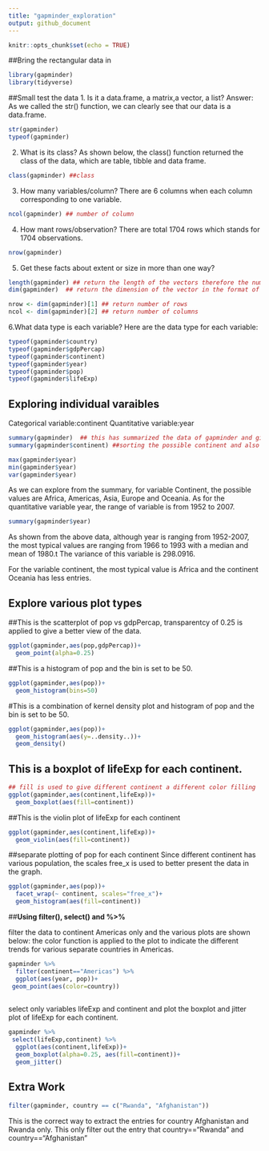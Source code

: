 ```yaml
---
title: "gapminder_exploration"
output: github_document
---
```


```r
knitr::opts_chunk$set(echo = TRUE)
```

##Bring the rectangular data in
```r
library(gapminder)
library(tidyverse)
```


##Small test the data
1. Is it a data.frame, a matrix,a vector, a list?
Answer: As we called the str() function, we can clearly see that our data is a data.frame. 
```r
str(gapminder)
typeof(gapminder)
```

2. What is its class?
As shown below, the class() function returned the class of the data, which are table, tibble and data frame. 

```r
class(gapminder) ##class
```

3. How many variables/column?
There are 6 columns when each column corresponding to one variable.
```r
ncol(gapminder) ## number of column
```


4. How mant rows/observation?
There are total 1704 rows which stands for 1704 observations. 
```r
nrow(gapminder)
```

5. Get these facts about extent or size in more than one way?
```r
length(gapminder) ## return the length of the vectors therefore the number of column
dim(gapminder)  ## return the dimension of the vector in the format of row by column, therefore, 1704 rows and 6 column for this database

nrow <- dim(gapminder)[1] ## return number of rows
ncol <- dim(gapminder)[2] ## return number of columns
```

6.What data type is each variable?
Here are the data type for each variable:

```r
typeof(gapminder$country)
typeof(gapminder$gdpPercap)
typeof(gapminder$continent)
typeof(gapminder$year)
typeof(gapminder$pop)
typeof(gapminder$lifeExp)
```


## Exploring individual varaibles
Categorical variable:continent
Quantitative variable:year
```r
summary(gapminder)  ## this has summarized the data of gapminder and give us a general view of the data.
summary(gapminder$continent) ##sorting the possible continent and also the number of country each continent contains

max(gapminder$year)
min(gapminder$year)
var(gapminder$year)
```
As we can explore from the summary, for variable Continent, the possible values are Africa, Americas, Asia, Europe and Oceania. As for the quantitative variable year, the range of variable is from 1952 to 2007.

```r
summary(gapminder$year)
```
As shown from the above data, although year is ranging from 1952-2007, the most typical values are ranging from 1966 to 1993 with a median and mean of 1980.t The variance of this variable is 298.0916.

For the variable continent, the most typical value is Africa and the continent Oceania has less entries. 


## __Explore various plot types__

##This is the scatterplot of pop vs gdpPercap, transparentcy of 0.25 is applied to give a better view of the data. 
```r
ggplot(gapminder,aes(pop,gdpPercap))+
  geom_point(alpha=0.25)
```

##This is a histogram of pop and the bin is set to be 50.
```r
ggplot(gapminder,aes(pop))+
  geom_histogram(bins=50)
```
#This is a combination of kernel density plot and histogram of pop and the bin is set to be 50.

```r
ggplot(gapminder,aes(pop))+
  geom_histogram(aes(y=..density..))+
  geom_density()
```

## This is a boxplot of lifeExp for each continent.
```r
## fill is used to give different continent a different color filling 
ggplot(gapminder,aes(continent,lifeExp))+
  geom_boxplot(aes(fill=continent))
```

##This is the violin plot of lifeExp for each continent
```r
ggplot(gapminder,aes(continent,lifeExp))+
  geom_violin(aes(fill=continent))
```

##separate plotting of pop for each continent
Since different continent has various population, the  scales free_x is used to better present the data in the graph. 
```r
ggplot(gapminder,aes(pop))+
  facet_wrap(~ continent, scales="free_x")+
  geom_histogram(aes(fill=continent))
```



##__Using filter(), select() and %>% __

filter the data to continent Americas only and the various plots are shown below:
the color function is applied to the plot to indicate the different trends for various separate countries in Americas.

```r
gapminder %>% 
  filter(continent=="Americas") %>% 
  ggplot(aes(year, pop))+
 geom_point(aes(color=country))
  
```

select only variables lifeExp and continent and plot the boxplot and jitter plot of lifeExp for each continent.
```r
gapminder %>% 
 select(lifeExp,continent) %>% 
  ggplot(aes(continent,lifeExp))+
  geom_boxplot(alpha=0.25, aes(fill=continent))+
  geom_jitter()

```

## __Extra Work__
```r
filter(gapminder, country == c("Rwanda", "Afghanistan"))
```
This is the correct way to extract the entries for country Afghanistan and Rwanda only.
This only filter out the entry that country=="Rwanda" and country=="Afghanistan"




